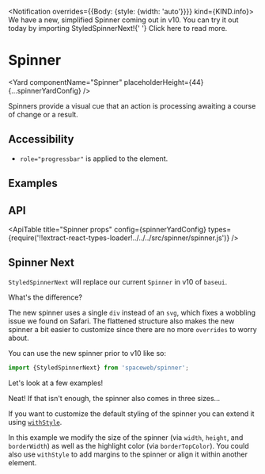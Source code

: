 <!--
Copyright (c) 2018-2020 Uber Technologies, Inc.

This source code is licensed under the MIT license found in the
LICENSE file in the root directory of this source tree.
-->








<Notification overrides={{Body: {style: {width: 'auto'}}}} kind={KIND.info}>
  We have a new, simplified Spinner coming out in v10. You can try it out today
  by importing StyledSpinnerNext!{' '}
  <StyledLink href="#spinner-next">Click here to read more</StyledLink>.
</Notification>

# Spinner

<Yard componentName="Spinner" placeholderHeight={44} {...spinnerYardConfig} />

Spinners provide a visual cue that an action is processing awaiting a course of change or a result.

## Accessibility

- `role="progressbar"` is applied to the element.

## Examples

<Example title="Spinner basic usage" path="spinner/basic.js">
  <SpinnerBasic />
</Example>

<Example title="Spinner with Negative Color" path="spinner/negative.js">
  <SpinnerNegative />
</Example>

<Example title="Spinner with different size" path="spinner/with-size.js">
  <SpinnerWithSize />
</Example>

<Example title="Spinner With Overrides" path="spinner/with-overrides.js">
  <SpinnerWithOverrides />
</Example>

## API

<ApiTable
  title="Spinner props"
  config={spinnerYardConfig}
  types={require('!!extract-react-types-loader!../../../src/spinner/spinner.js')}
/>

<Exports
  component={SpinnerExports}
  title="Spinner exports"
  path="baseui/spinner"
/>

## Spinner Next

`StyledSpinnerNext` will replace our current `Spinner` in v10 of `baseui`.

What's the difference?

The new spinner uses a single `div` instead of an `svg`, which fixes a wobbling issue we found on Safari. The flattened structure also makes the new spinner a bit easier to customize since there are no more `overrides` to worry about.

You can use the new spinner prior to v10 like so:

```js
import {StyledSpinnerNext} from 'spaceweb/spinner';
```

Let's look at a few examples!

<Example title="Basic" path="spinner/next-basic.js">
  <SpinnerNextBasic />
</Example>

Neat! If that isn't enough, the spinner also comes in three sizes...

<Example title="Sizes" path="spinner/next-size.js">
  <SpinnerNextSize />
</Example>

If you want to customize the default styling of the spinner you can extend it using [`withStyle`](/blog/base-web-v8/#themed-withstyle-function).

<Example title="Customizing" path="spinner/next-custom.js">
  <SpinnerNextCustom />
</Example>

In this example we modify the size of the spinner (via `width`, `height`, and `borderWidth`) as well as the highlight color (via `borderTopColor`). You could also use `withStyle` to add margins to the spinner or align it within another element.
